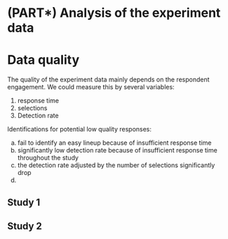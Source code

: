 # (PART\*) Analysis of the experiment data {-}

# Data quality

The quality of the experiment data mainly depends on the respondent engagement. We could measure this by several variables:

1. response time
2. selections
3. Detection rate


Identifications for potential low quality responses:

  a. fail to identify an easy lineup because of insufficient response time
  b. significantly low detection rate because of insufficient response time throughout the study
  c. the detection rate adjusted by the number of selections significantly drop
  d. 


## Study 1

## Study 2


